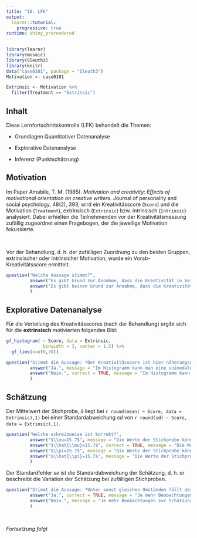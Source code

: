 ```yaml
---
title: "10. LFK"
output: 
  learnr::tutorial:
    progressive: true
runtime: shiny_prerendered
---
```



```r
library(learnr)
library(mosaic)
library(Sleuth3)
library(knitr)
data("case0101", package = "Sleuth3")
Motivation <- case0101

Extrinsic <- Motivation %>%
  filter(Treatment == "Extrinsic")
```

## Inhalt

Diese Lernfortschrittskontrolle (LFK) behandelt die Themen:

- Grundlagen Quantitativer Datenanalyse

- Explorative Datenanalyse

- Inferenz (Punktschätzung)


## Motivation

Im Paper Amabile, T. M. (1985). *Motivation and creativity: Effects of motivational orientation on creative writers*. Journal of personality and social psychology, 48(2), 393, wird ein Kreativitässcore (`Score`)  und die Motivation (`Treatment`), extrinsisch (`Extrinsic`) bzw. intrinsisch (`Intrinsic`) analysiert. Dabei erhielten die Teilnehmenden vor der Kreativitätsmessung zufällig zugeordnet einen Fragebogen, der die jeweilige Motivation fokussierte. 

<br>

Vor der Behandlung, d. h. der zufälligen Zuordnung zu den beiden Gruppen, extrinsischer oder intrinsicher Motivation, wurde ein Vorab-Kreativitätsscore ermittelt.

```r
question("Welche Aussage stimmt?",
         answer("Es gibt Grund zur Annahme, dass die Kreativität in beiden Gruppen annährend identisch verteilt ist.", correct = TRUE, message = "Da die Zuordnug der Teilnehmer*innen zu den Behandlungen extrinsisch bzw. intrinsisch zufällig erfolgte, sollte der Vorab-Kreativitätsscore in beiden Gruppen ähnlich verteilt sein."),
         answer("Es gibt keinen Grund zur Annahme, dass die Kreativität in beiden Gruppen annährend identisch verteilt ist.", message = "Da die Zuordnug der Teilnehmer*innen zu den Behandlungen extrinsisch bzw. intrinsisch zufällig erfolgte, sollte der Vorab-Kreativitätsscore in beiden Gruppen ähnlich verteilt sein.")       
         )
```

## Explorative Datenanalyse

Für die Verteilung des Kreativitässcores (nach der Behandlung) ergibt sich für die **extrinsisch** motivierten folgendes Bild:

```r
gf_histogram( ~ Score, data = Extrinsic,
              binwidth = 3, center = 1.5) %>%
  gf_lims(x=c(0,30))
```

```r
question("Stimmt die Aussage: *Der Kreativitässcore ist hier näherungsweise normalverteilt*?",
         answer("Ja.", message = "Im Histogramm kann man eine unimodale, aber linksschiefe Verteilung erkennen."),
         answer("Nein.", correct = TRUE, message = "Im Histogramm kann man eine unimodale, aber linksschiefe Verteilung erkennen.")       
         )
```

## Schätzung

Der Mittelwert der Stichprobe, $\bar{x}$ liegt bei `r round(mean( ~ Score, data = Extrinsic),1)` bei einer Standardabweichung $sd$ von `r round(sd( ~ Score, data = Extrinsic),1)`.

```r
question("Welche schreibweise ist korrekt?",
         answer("$\\mu=15.7$", message = "Die Werte der Stichprobe können als *Punktschätzer* für die entsprechenden Werte der Population verwendet werden. Sie variieren aber mit der Stichprobe und sind i. d. R. $\\neq$ den Wert der Population."),
         answer("$\\hat{\\mu}=15.7$", correct = TRUE, message = "Die Werte der Stichprobe können als *Punktschätzer* für die entsprechenden Werte der Population verwendet werden. Sie variieren aber mit der Stichprobe und sind i. d. R. $\\neq$ den Wert der Population."),
         answer("$\\pi=15.7$", message = "Die Werte der Stichprobe können als *Punktschätzer* für die entsprechenden Werte der Population verwendet werden. Sie variieren aber mit der Stichprobe und sind i. d. R. $\\neq$ den Wert der Population. $\\pi$ wird als Symbol für Anteile (in der Population) verwendet (bei kategorialen Daten), $\\mu$ für Mittelwerte bei numerischen Daten."),
         answer("$\\hat{\\pi}=15.7$", message = "Die Werte der Stichprobe können als *Punktschätzer* für die entsprechenden Werte der Population verwendet werden. Sie variieren aber mit der Stichprobe und sind i. d. R. $\\neq$ den Wert der Population. $\\pi$ wird als Symbol für Anteile (in der Population) verwendet (bei kategorialen Daten), $\\mu$ für Mittelwerte bei numerischen Daten.")
         )
```

Der Standardfehler $se$ ist die Standardabweichung der Schätzung, d. h. er beschreibt die Variation der Schätzung bei zufälligen Stichproben.

```r
question("Stimmt die Aussage: *Unter sonst gleichen Umständen fällt der Standardfehler $se$ mit steigender Anzahl $n$ an Beobachtungen*?",
         answer("Ja.", correct = TRUE, message = "Je mehr Beobachtungen zur Schätzung herangezogen werden, desto kleiner ist die Variation der Schätzung."),
         answer("Nein.", message = "Je mehr Beobachtungen zur Schätzung herangezogen werden, desto kleiner ist die Variation der Schätzung.")       
         )
```

<br>

*Fortsetzung folgt*